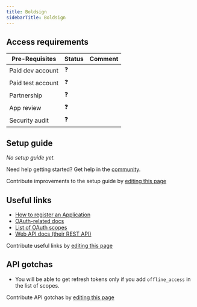 ```yaml
---
title: Boldsign
sidebarTitle: Boldsign
---
```



<Overview />
<PreBuiltTooling />
<PreBuiltUseCases />

## Access requirements
| Pre-Requisites | Status | Comment|
| - | - | - |
| Paid dev account | ❓ |  |
| Paid test account | ❓ |  |
| Partnership | ❓ | |
| App review | ❓ |  |
| Security audit | ❓ | |


## Setup guide

_No setup guide yet._

<Tip>Need help getting started? Get help in the [community](https://nango.dev/slack).</Tip>

<Note>Contribute improvements to the setup guide by [editing this page](https://github.com/nangohq/nango/tree/master/docs-v2/integrations/all/boldsign.mdx)</Note>


## Useful links

-   [How to register an Application](https://developers.boldsign.com/authentication/OAuth-2.0#acquire-app-credentials)
-   [OAuth-related docs](https://developers.boldsign.com/authentication/introduction)
-   [List of OAuth scopes](https://developers.boldsign.com/authentication/introduction#scopes)
-   [Web API docs (their REST API)](https://developers.boldsign.com/documents)

<Note>Contribute useful links by [editing this page](https://github.com/nangohq/nango/tree/master/docs-v2/integrations/all/boldsign.mdx)</Note>

## API gotchas

-   You will be able to get refresh tokens only if you add `offline_access` in the list of scopes.

<Note>Contribute API gotchas by [editing this page](https://github.com/nangohq/nango/tree/master/docs-v2/integrations/all/boldsign.mdx)</Note>
